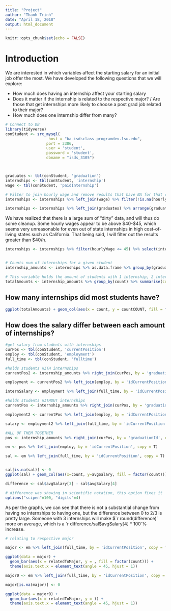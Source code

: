 ```yaml
---
title: "Project"
author: "Thanh Trinh"
date: "April 18, 2018"
output: html_document
---
```


```r
knitr::opts_chunk$set(echo = FALSE)
```


# Introduction 
We are interested in which variables affect the starting salary for an initial job offer the most. We have developed the following questions that we will explore:

- How much does having an internship affect your starting salary
- Does it matter if the internship is related to the respective major? / Are those that get internships more likely to choose a post grad job related to their major?
- How much does one internship differ from many? 



```r
# Connect to DB
library(tidyverse)
conStudent <- src_mysql(
                   host = "ba-isdsclass-programdev.lsu.edu",
                  port = 3306,
                  user = 'student',
                  password = 'student',
                  dbname = "isds_3105")



graduates <- tbl(conStudent, 'graduation')
internships <- tbl(conStudent, 'internship')
wage <- tbl(conStudent, 'paidInternship')

# Filter to join hourly wage and remove results that have NA for that column, sort by ascending
internships <- internships %>% left_join(wage) %>% filter(!is.na(hourlyWage))

internships <- internships %>% left_join(graduates) %>% arrange(graduationId)


```

We have realized that there is a large sum of "dirty" data, and will thus do some cleanup. Some hourly wages appear to be above $40-$45, which seems very unreasonable for even out of state internships in high cost-of-living states such as California. That being said, I will filter out the results greater than $40/h. 


```r
internships <- internships %>% filter(hourlyWage <= 45) %>% select(internshipId, jobTitle, graduationId, weeklyCompensation, hourlyWage)


# Counts num of internships for a given student
internship_amounts <- internships %>% as.data.frame %>% group_by(graduationId) %>% summarise(count = n()) %>% arrange(graduationId)

# This variable holds the amount of students with 1 internship, 2 internships, or 3 internships (2408, 630, and 141 respectively)
totalAmounts <- internship_amounts %>% group_by(count) %>% summarise(countCOUNT=n())
```


## How many internships did most students have? 
```r
ggplot(totalAmounts) + geom_col(aes(x = count, y = countCOUNT, fill = factor(count))) + ggtitle("Total Amount of Internships by Graduation") + labs(x="Number of internships", y = "Amount of Students") + scale_size(guide = "none") 
```


## How does the salary differ between each amount of internships?
```r
#get salary from students with internships
curPos <- tbl(conStudent, 'currentPosition')
employ <- tbl(conStudent, 'employment')
full_time <- tbl(conStudent, 'fulltime')

#holds students WITH internships
currentPos2 <- internship_amounts %>% right_join(curPos, by = 'graduationId', copy = T) %>% select(graduationId, count, idCurrentPosition) %>% filter(!is.na(count))

employment <- currentPos2 %>% left_join(employ, by = 'idCurrentPosition', copy = T) %>% filter(!is.na(count))

internSalary <- employment %>% left_join(full_time, by = 'idCurrentPosition', copy = T) %>% filter(!is.na(count), !is.na(salary)) %>% select(graduationId, count, salary)
```

```r
#holds students WITHOUT internships
currentPos <- internship_amounts %>% right_join(curPos, by = 'graduationId', copy = T) %>% select(graduationId, count, idCurrentPosition) %>% filter(is.na(count))

employment2 <- currentPos %>% left_join(employ, by = 'idCurrentPosition', copy = T)

salary <- employment2 %>% left_join(full_time, by = 'idCurrentPosition', copy = T) %>% filter(!is.na(salary)) %>%select(graduationId, count, salary)
```

```r
#ALL OF THEM TOGETHER
pos <- internship_amounts %>% right_join(curPos, by = 'graduationId', copy = T) %>% select(graduationId, count, idCurrentPosition)

em <- pos %>% left_join(employ, by = 'idCurrentPosition', copy = T)

sal <- em %>% left_join(full_time, by = 'idCurrentPosition', copy = T) %>% filter(!is.na(salary)) %>%select(graduationId, count, salary) %>% group_by(count) %>% summarise(avgSalary = mean(salary))


sal[is.na(sal)] <- 0
ggplot(sal) + geom_col(aes(x=count, y=avgSalary, fill = factor(count))) + ggtitle('Average Salary by Number of Internships') + labs(x='Number of Internships', y = 'Average Salary in USD') + scale_fill_discrete(name = "Internships")

difference <- sal$avgSalary[3] - sal$avgSalary[4]

# difference was showing in scientific notation, this option fixes it
options("scipen"=100, "digits"=4)
```

As per the graphs, we can see that there is not a substantial change from having no internships to having one, but the difference between 0 to 2/3 is pretty large. Someone with 3 internships will make $`r round(difference)` more on average, which is a `r difference/sal$avgSalary[4] * 100`% increase.

```r
# relating to respective major

major <- em %>% left_join(full_time, by = 'idCurrentPosition', copy = T) %>% filter(!is.na(salary), !is.na(relatedToMajor), !is.na(count)) %>% select(graduationId, count, salary, relatedToMajor) %>% group_by(count, relatedToMajor)

ggplot(data = major) +
  geom_bar(aes(x = relatedToMajor, y = , fill = factor(count))) +
  theme(axis.text.x = element_text(angle = 45, hjust = 1))

```

```r
major0 <- em %>% left_join(full_time, by = 'idCurrentPosition', copy = T) %>% filter(!is.na(salary), !is.na(relatedToMajor), is.na(count)) %>% select(graduationId, count, salary, relatedToMajor) %>% group_by(count, relatedToMajor)

major[is.na(major)] <- 0

ggplot(data = major0) +
  geom_bar(aes(x = relatedToMajor, y = )) +
  theme(axis.text.x = element_text(angle = 45, hjust = 1))

```


